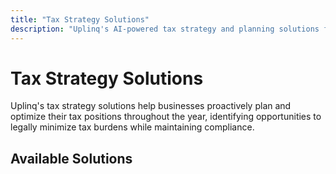 ```yaml
---
title: "Tax Strategy Solutions"
description: "Uplinq's AI-powered tax strategy and planning solutions for businesses"
---
```


# Tax Strategy Solutions

Uplinq's tax strategy solutions help businesses proactively plan and optimize their tax positions throughout the year, identifying opportunities to legally minimize tax burdens while maintaining compliance.

## Available Solutions

<div className="grid grid-cols-1 gap-4 md:grid-cols-2 lg:grid-cols-2">
  <Card title="AI Tax Strategy" href="/docs/bookkeeping-tax-solution-guides/tax-strategy/ai-tax-strategy" icon="trending-up" />
  <Card title="Tax Planning" href="/docs/bookkeeping-tax-solution-guides/tax-strategy/tax-planning" icon="bar-chart" />
</div>